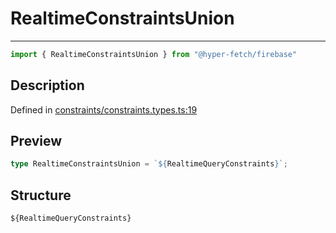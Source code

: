 

# RealtimeConstraintsUnion

<div class="api-docs__separator" data-reactroot="">

---

</div><div class="api-docs__import" data-reactroot="">

```ts
import { RealtimeConstraintsUnion } from "@hyper-fetch/firebase"
```

</div><div class="api-docs__section">

## Description

</div><div class="api-docs__description"><span class="api-docs__do-not-parse">



</span></div><p class="api-docs__definition">

Defined in [constraints/constraints.types.ts:19](https://github.com/BetterTyped/hyper-fetch/blob/cc329b91/packages/adapter-firebase/src/constraints/constraints.types.ts#L19)

</p><div class="api-docs__section">

## Preview

</div><div class="api-docs__preview type single">

```ts
type RealtimeConstraintsUnion = `${RealtimeQueryConstraints}`;
```

</div><div class="api-docs__section">

## Structure

</div><div class="api-docs__returns">

```ts
${RealtimeQueryConstraints}
```

</div>